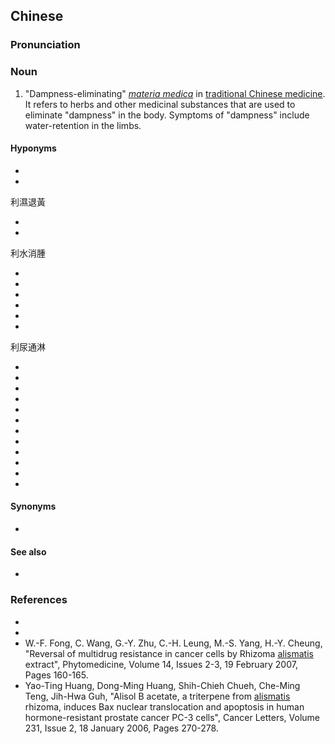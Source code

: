 {{also|利湿药}}
==Chinese==
{{zh-forms|s=利湿药|t2=利溼藥}}

===Pronunciation===
{{zh-pron
|m=lìshīyào
|cat=n
}}

===Noun===
{{zh-noun}}

# "Dampness-eliminating" ''[[w:Materia medica|materia medica]]'' in [[traditional Chinese medicine]]. It refers to herbs and other medicinal substances that are used to eliminate "dampness" in the body. Symptoms of "dampness" include water-retention in the limbs.

====Hyponyms====
{{rel-top|hyponyms}}

* {{zh-l|關木通|stem of the Manchurian aristolochia, {{taxlink|Aristolochia manshuriensis|species|noshow=1}}}}
* {{zh-l|薏苡仁|seed of the ''[[Coix lacryma-jobi]]''}}

利濕退黃

* {{zh-l|茵陳蒿|{{taxlink|Artemisia scoparia|species|noshow=1}} plant}}
* {{zh-l|金錢草|''[[Lysimachia]]'' plant}}

利水消腫

* {{zh-l|澤瀉|rhizome of the {{taxlink|Alismatis|genus|noshow=1}}}}
* {{zh-l|澤漆}}
* {{zh-l|茯苓|[[poria]]}}
* {{zh-l|豬苓|{{taxlink|Polyporus umbellatus|species|noshow=1}}}}
* {{zh-l|葫蘆}}
* {{zh-l|冬瓜皮}}

利尿通淋

* {{zh-l|萆薢|rhizome of the {{taxlink|Dioscorea septemloba|species|noshow=1}}}}
* {{zh-l|石葦|leaf of the {{taxlink|Pyrrosia|genus|noshow=1}}}}
* {{zh-l|海金沙|spores of {{taxlink|Lygodium japonicum|species|noshow=1}}}}
* {{zh-l|通草|pith or inner tissue of the {{taxlink|Tetrapanax|genus|noshow=1}}}}
* {{zh-l|木通|stem of the ''[[Akebia]]''}}
* {{zh-l|車前子|seed of the ''[[Plantago]]''}}
* {{zh-l|滑石|[[talcum]]}}
* {{zh-l|燈心草}}
* {{zh-l|瞿麥}}
* {{zh-l|扁蓄}}
* {{zh-l|地膚子}}
* {{zh-l|冬葵子}}

{{rel-bottom}}

====Synonyms====
* {{zh-l|利水滲濕藥}}

====See also====
* {{zh-l|藥材|medicinal materials in traditional Chinese medicine}}

===References===
* {{pedialite|利濕藥|lang=zh}}
* {{cite-book
|last=Ou
|first=Ming
|authorlink=
|coauthors=Li Yanwen
|year=1994
|title=The Traditional Chinese Drug and Its Usage
|publisher=Hai Feng Publishing Co.
|location=
|isbn=9622381995
}}
* W.-F. Fong, C. Wang, G.-Y. Zhu, C.-H. Leung, M.-S. Yang, H.-Y. Cheung, "Reversal of multidrug resistance in cancer cells by Rhizoma [[alismatis]] extract", Phytomedicine, Volume 14, Issues 2-3, 19 February 2007, Pages 160-165.
* Yao-Ting Huang, Dong-Ming Huang, Shih-Chieh Chueh, Che-Ming Teng, Jih-Hwa Guh, "Alisol B acetate, a triterpene from [[alismatis]] rhizoma, induces Bax nuclear translocation and apoptosis in human hormone-resistant prostate cancer PC-3 cells", Cancer Letters, Volume 231, Issue 2, 18 January 2006, Pages 270-278.